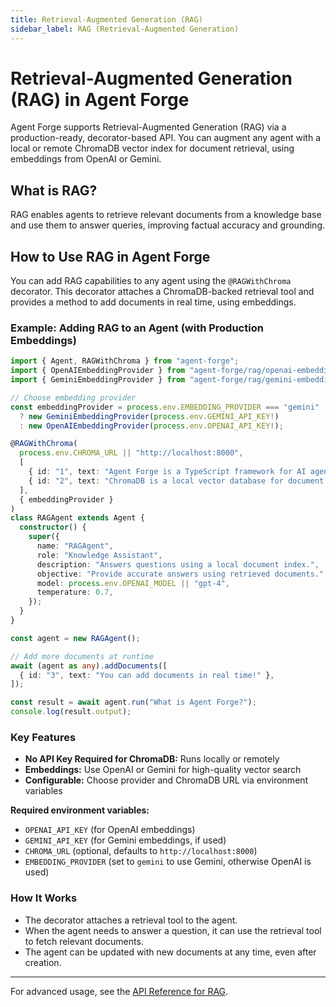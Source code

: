 ```yaml
---
title: Retrieval-Augmented Generation (RAG)
sidebar_label: RAG (Retrieval-Augmented Generation)
---
```


# Retrieval-Augmented Generation (RAG) in Agent Forge

Agent Forge supports Retrieval-Augmented Generation (RAG) via a production-ready, decorator-based API. You can augment any agent with a local or remote ChromaDB vector index for document retrieval, using embeddings from OpenAI or Gemini.

## What is RAG?

RAG enables agents to retrieve relevant documents from a knowledge base and use them to answer queries, improving factual accuracy and grounding.

## How to Use RAG in Agent Forge

You can add RAG capabilities to any agent using the `@RAGWithChroma` decorator. This decorator attaches a ChromaDB-backed retrieval tool and provides a method to add documents in real time, using embeddings.

### Example: Adding RAG to an Agent (with Production Embeddings)

```typescript
import { Agent, RAGWithChroma } from "agent-forge";
import { OpenAIEmbeddingProvider } from "agent-forge/rag/openai-embedding-provider";
import { GeminiEmbeddingProvider } from "agent-forge/rag/gemini-embedding-provider";

// Choose embedding provider
const embeddingProvider = process.env.EMBEDDING_PROVIDER === "gemini"
  ? new GeminiEmbeddingProvider(process.env.GEMINI_API_KEY!)
  : new OpenAIEmbeddingProvider(process.env.OPENAI_API_KEY!);

@RAGWithChroma(
  process.env.CHROMA_URL || "http://localhost:8000",
  [
    { id: "1", text: "Agent Forge is a TypeScript framework for AI agents." },
    { id: "2", text: "ChromaDB is a local vector database for document retrieval." },
  ],
  { embeddingProvider }
)
class RAGAgent extends Agent {
  constructor() {
    super({
      name: "RAGAgent",
      role: "Knowledge Assistant",
      description: "Answers questions using a local document index.",
      objective: "Provide accurate answers using retrieved documents.",
      model: process.env.OPENAI_MODEL || "gpt-4",
      temperature: 0.7,
    });
  }
}

const agent = new RAGAgent();

// Add more documents at runtime
await (agent as any).addDocuments([
  { id: "3", text: "You can add documents in real time!" },
]);

const result = await agent.run("What is Agent Forge?");
console.log(result.output);
```

### Key Features
- **No API Key Required for ChromaDB:** Runs locally or remotely
- **Embeddings:** Use OpenAI or Gemini for high-quality vector search
- **Configurable:** Choose provider and ChromaDB URL via environment variables

**Required environment variables:**
- `OPENAI_API_KEY` (for OpenAI embeddings)
- `GEMINI_API_KEY` (for Gemini embeddings, if used)
- `CHROMA_URL` (optional, defaults to `http://localhost:8000`)
- `EMBEDDING_PROVIDER` (set to `gemini` to use Gemini, otherwise OpenAI is used)

### How It Works
- The decorator attaches a retrieval tool to the agent.
- When the agent needs to answer a question, it can use the retrieval tool to fetch relevant documents.
- The agent can be updated with new documents at any time, even after creation.

---

For advanced usage, see the [API Reference for RAG](../../reference/core/rag). 